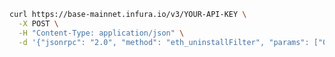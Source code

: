 
<Tabs>
  <TabItem value="cURL">

```bash
curl https://base-mainnet.infura.io/v3/YOUR-API-KEY \
  -X POST \
  -H "Content-Type: application/json" \
  -d '{"jsonrpc": "2.0", "method": "eth_uninstallFilter", "params": ["0x10ff0bfba9472c87932c56632eef8f5cc70910e8e71d"], "id": 1}'
```

  </TabItem>
</Tabs>
